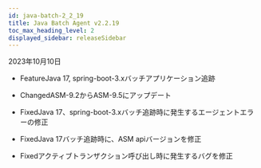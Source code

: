 ```yaml
---
id: java-batch-2_2_19
title: Java Batch Agent v2.2.19
toc_max_heading_level: 2
displayed_sidebar: releaseSidebar
---
```


2023年10月10日

- <Status>Feature</Status>Java 17, spring-boot-3.xバッチアプリケーション追跡

- <Status>Changed</Status>ASM-9.2からASM-9.5にアップデート

- <Status>Fixed</Status>Java 17、spring-boot-3.xバッチ追跡時に発生するエージェントエラーの修正

- <Status>Fixed</Status>Java 17バッチ追跡時に、ASM apiバージョンを修正

- <Status>Fixed</Status>アクティブトランザクション呼び出し時に発生するバグを修正
